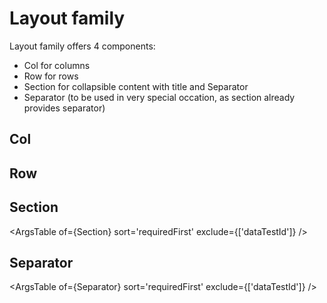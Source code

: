 

# Layout family

Layout family offers 4 components:

- Col for columns
- Row for rows
- Section for collapsible content with title and Separator
- Separator (to be used in very special occation, as section already provides separator)

## Col

<Canvas withSource='open'>
  <Story id='atom-layout--col' />
</Canvas>

<ArgsTable of={Col} sort='requiredFirst' />

## Row

<Canvas withSource='open'>
  <Story id='atom-layout--row' />
</Canvas>

<ArgsTable of={Row} sort='requiredFirst' />

## Section

<Canvas withSource='open'>
  <Story id='atom-layout--section' />
</Canvas>

<ArgsTable of={Section} sort='requiredFirst' exclude={['dataTestId']} />

## Separator

<Canvas withSource='open'>
  <Story id='atom-layout--separator' />
</Canvas>

<ArgsTable of={Separator} sort='requiredFirst' exclude={['dataTestId']} />
